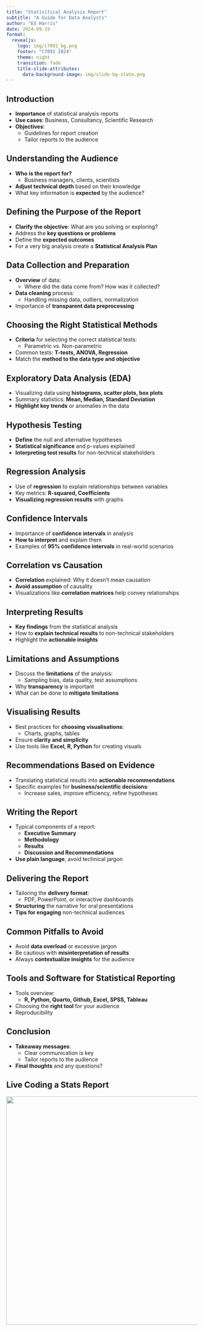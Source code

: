 ```yaml
---
title: "Statisitical Analysis Report"
subtitle: "A Guide for Data Analysts"
author: "Ed Harris"
date: 2024-09-19
format: 
  revealjs:
    logo: img/c7091_bg.png
    footer: "C7091 2024"
    theme: night
    transition: fade
    title-slide-attributes: 
      data-background-image: img/slide-bg-slate.png
---
```


## Introduction {background-image=img/slide-bg-slate.png}

- **Importance** of statistical analysis reports
- **Use cases**: Business, Consultancy, Scientific Research
- **Objectives**:
  - Guidelines for report creation
  - Tailor reports to the audience


## Understanding the Audience {background-image=img/slide-bg-slate.png}

- **Who is the report for?**
  - Business managers, clients, scientists
- **Adjust technical depth** based on their knowledge
- What key information is **expected** by the audience?

## Defining the Purpose of the Report {background-image=img/slide-bg-slate.png}

- **Clarify the objective**: What are you solving or exploring?
- Address the **key questions or problems**
- Define the **expected outcomes**
- For a very big analysis create a **Statistical Analysis Plan**

## Data Collection and Preparation {background-image=img/slide-bg-slate.png}

- **Overview** of data:
  - Where did the data come from? How was it collected?
- **Data cleaning** process:
  - Handling missing data, outliers, normalization
- Importance of **transparent data preprocessing**


## Choosing the Right Statistical Methods {background-image=img/slide-bg-slate.png}

- **Criteria** for selecting the correct statistical tests:
  - Parametric vs. Non-parametric
- Common tests: **T-tests, ANOVA, Regression**
- Match the **method to the data type and objective**


## Exploratory Data Analysis (EDA) {background-image=img/slide-bg-slate.png}

- Visualizing data using **histograms, scatter plots, box plots**
- Summary statistics: **Mean, Median, Standard Deviation**
- **Highlight key trends** or anomalies in the data


## Hypothesis Testing {background-image=img/slide-bg-slate.png}

- **Define** the null and alternative hypotheses
- **Statistical significance** and p-values explained
- **Interpreting test results** for non-technical stakeholders


## Regression Analysis {background-image=img/slide-bg-slate.png}

- Use of **regression** to explain relationships between variables
- Key metrics: **R-squared, Coefficients**
- **Visualizing regression results** with graphs


## Confidence Intervals {background-image=img/slide-bg-slate.png}

- Importance of **confidence intervals** in analysis
- **How to interpret** and explain them
- Examples of **95% confidence intervals** in real-world scenarios


## Correlation vs Causation {background-image=img/slide-bg-slate.png}

- **Correlation** explained: Why it doesn't mean causation
- **Avoid assumption** of causality
- Visualizations like **correlation matrices** help convey relationships


## Interpreting Results {background-image=img/slide-bg-slate.png}

- **Key findings** from the statistical analysis
- How to **explain technical results** to non-technical stakeholders
- Highlight the **actionable insights**


## Limitations and Assumptions {background-image=img/slide-bg-slate.png}

- Discuss the **limitations** of the analysis:
  - Sampling bias, data quality, test assumptions
- Why **transparency** is important
- What can be done to **mitigate limitations**


## Visualising Results {background-image=img/slide-bg-slate.png}

- Best practices for **choosing visualisations**:
  - Charts, graphs, tables
- Ensure **clarity and simplicity**
- Use tools like **Excel, R, Python** for creating visuals


## Recommendations Based on Evidence {background-image=img/slide-bg-slate.png}

- Translating statistical results into **actionable recommendations**
- Specific examples for **business/scientific decisions**:
  - Increase sales, improve efficiency, refine hypotheses


## Writing the Report {background-image=img/slide-bg-slate.png}

- Typical components of a report:
  - **Executive Summary**
  - **Methodology**
  - **Results**
  - **Discussion and Recommendations**
- **Use plain language**, avoid technical jargon


## Delivering the Report {background-image=img/slide-bg-slate.png}

- Tailoring the **delivery format**:
  - PDF, PowerPoint, or interactive dashboards
- **Structuring** the narrative for oral presentations
- **Tips for engaging** non-technical audiences


## Common Pitfalls to Avoid {background-image=img/slide-bg-slate.png}

- Avoid **data overload** or excessive jargon
- Be cautious with **misinterpretation of results**
- Always **contextualize insights** for the audience


## Tools and Software for Statistical Reporting {background-image=img/slide-bg-slate.png}

- Tools overview:
  - **R, Python, Quarto, Github, Excel, SPSS, Tableau**
- Choosing the **right tool** for your audience
- Reproducibility


## Conclusion {background-image=img/slide-bg-slate.png}

- **Takeaway messages**:
  - Clear communication is key
  - Tailor reports to the audience
- **Final thoughts** and any questions?

## Live Coding a Stats Report {background-image=img/slide-bg-slate.png}

![](img/duck.webp){width=600 height=600 fig-align="center"} 